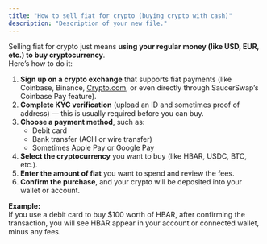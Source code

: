```yaml
---
title: "How to sell fiat for crypto (buying crypto with cash)"
description: "Description of your new file."
---
```


Selling fiat for crypto just means **using your regular money (like USD, EUR, etc.) to buy cryptocurrency**.\
 Here’s how to do it:

1. **Sign up on a crypto exchange** that supports fiat payments (like Coinbase, Binance, [Crypto.com](http://Crypto.com), or even directly through SaucerSwap’s Coinbase Pay feature).
2. **Complete KYC verification** (upload an ID and sometimes proof of address) — this is usually required before you can buy.
3. **Choose a payment method**, such as:
   - Debit card
   - Bank transfer (ACH or wire transfer)
   - Sometimes Apple Pay or Google Pay
4. **Select the cryptocurrency** you want to buy (like HBAR, USDC, BTC, etc.).
5. **Enter the amount of fiat** you want to spend and review the fees.
6. **Confirm the purchase**, and your crypto will be deposited into your wallet or account.

**Example:**\
If you use a debit card to buy \$100 worth of HBAR, after confirming the transaction, you will see HBAR appear in your account or connected wallet, minus any fees.